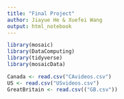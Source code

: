 ```yaml
---
title: "Final Project"
author: Jiayue He & Xuefei Wang
output: html_notebook
---
```

```r
library(mosaic)
library(DataComputing)
library(tidyverse)
library(mosaicData)
```



```r
Canada <- read.csv("CAvideos.csv")
US <- read.csv("USvideos.csv")
GreatBritain <- read.csv(("GB.csv"))

```
